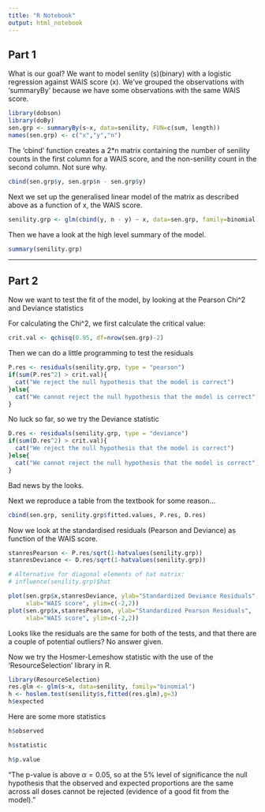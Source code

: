 ```yaml
---
title: "R Notebook"
output: html_notebook
---
```


## Part 1

What is our goal? We want to model senlity (s)(binary) with a logistic regression against WAIS score (x). We've grouped the observations with 'summaryBy' because we have some observations with the same WAIS score.

```r
library(dobson)
library(doBy)
sen.grp <- summaryBy(s~x, data=senility, FUN=c(sum, length))
names(sen.grp) <- c("x","y","n")
```

The 'cbind' function creates a 2*n matrix containing the number of senility counts in the first column for a WAIS score, and the non-senility count in the second column. Not sure why.
```r
cbind(sen.grp$y, sen.grp$n - sen.grp$y)
```

Next we set up the generalised linear model of the matrix as described above as a function of x, the WAIS score.
```r
senility.grp <- glm(cbind(y, n - y) ~ x, data=sen.grp, family=binomial)
```

Then we have a look at the high level summary of the model.
```r
summary(senility.grp)
```

------

## Part 2

Now we want to test the fit of the model, by looking at the Pearson Chi^2 and Deviance statistics

For calculating the Chi^2, we first calculate the critical value:
```r
crit.val <- qchisq(0.95, df=nrow(sen.grp)-2)
```

Then we can do a little programming to test the residuals
```r
P.res <- residuals(senility.grp, type = "pearson")
if(sum(P.res^2) > crit.val){
  cat("We reject the null hypothesis that the model is correct")
}else{
  cat("We cannot reject the null hypothesis that the model is correct")
}
```

No luck so far, so we try the Deviance statistic

```r
D.res <- residuals(senility.grp, type = "deviance")
if(sum(D.res^2) > crit.val){
  cat("We reject the null hypothesis that the model is correct")
}else{
  cat("We cannot reject the null hypothesis that the model is correct")
}
```

Bad news by the looks.

Next we reproduce a table from the textbook for some reason...
```r
cbind(sen.grp, senility.grp$fitted.values, P.res, D.res)
```

Now we look at the standardised residuals (Pearson and Deviance) as function of the WAIS score.
```r
stanresPearson <- P.res/sqrt(1-hatvalues(senility.grp))
stanresDeviance <- D.res/sqrt(1-hatvalues(senility.grp))

# Alternative for diagonal elements of hat matrix:
# influence(senility.grp)$hat

plot(sen.grp$x,stanresDeviance, ylab="Standardized Deviance Residuals",
     xlab="WAIS score", ylim=c(-2,2))
plot(sen.grp$x,stanresPearson, ylab="Standardized Pearson Residuals",
     xlab="WAIS score", ylim=c(-2,2))
```

Looks like the residuals are the same for both of the tests, and that there are a couple of potential outliers? No answer given.

Now we try the Hosmer-Lemeshow statistic with the use of the 'ResourceSelection' library in R.
```r
library(ResourceSelection)
res.glm <- glm(s~x, data=senility, family="binomial")
h <- hoslem.test(senility$s,fitted(res.glm),g=3)
h$expected
```

Here are some more statistics
```r
h$observed
```

```r
h$statistic
```

```r
h$p.value
```

"The p-value is above $\alpha = 0.05$, so at the 5% level of significance the null hypothesis that the observed and expected proportions are the same across all doses cannot be rejected (evidence of a good fit from the model)."
